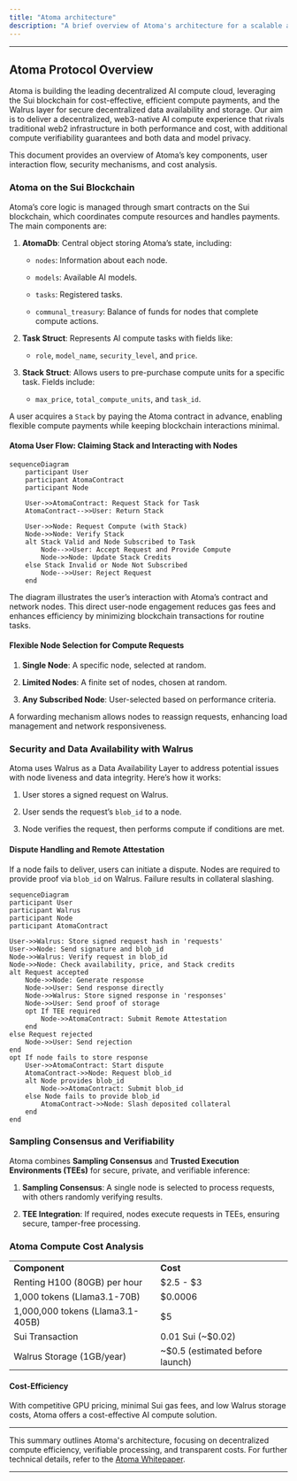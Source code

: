 ```yaml
---
title: "Atoma architecture"
description: "A brief overview of Atoma's architecture for a scalable and secure decentralized AI network"
---
```


***

## Atoma Protocol Overview

Atoma is building the leading decentralized AI compute cloud, leveraging the Sui blockchain for cost-effective, efficient compute payments, and the Walrus layer for secure decentralized data availability and storage. Our aim is to deliver a decentralized, web3-native AI compute experience that rivals traditional web2 infrastructure in both performance and cost, with additional compute verifiability guarantees and both data and model privacy.

This document provides an overview of Atoma’s key components, user interaction flow, security mechanisms, and cost analysis.

### Atoma on the Sui Blockchain

Atoma’s core logic is managed through smart contracts on the Sui blockchain, which coordinates compute resources and handles payments. The main components are:

1. **AtomaDb**: Central object storing Atoma’s state, including:

   * `nodes`: Information about each node.

   * `models`: Available AI models.

   * `tasks`: Registered tasks.

   * `communal_treasury`: Balance of funds for nodes that complete compute actions.

2. **Task Struct**: Represents AI compute tasks with fields like:

   * `role`, `model_name`, `security_level`, and `price`.

3. **Stack Struct**: Allows users to pre-purchase compute units for a specific task. Fields include:

   * `max_price`, `total_compute_units`, and `task_id`.

A user acquires a `Stack` by paying the Atoma contract in advance, enabling flexible compute payments while keeping blockchain interactions minimal.

#### Atoma User Flow: Claiming Stack and Interacting with Nodes

```mermaid
sequenceDiagram
    participant User
    participant AtomaContract
    participant Node

    User->>AtomaContract: Request Stack for Task
    AtomaContract-->>User: Return Stack

    User->>Node: Request Compute (with Stack)
    Node->>Node: Verify Stack
    alt Stack Valid and Node Subscribed to Task
        Node-->>User: Accept Request and Provide Compute
        Node->>Node: Update Stack Credits
    else Stack Invalid or Node Not Subscribed
        Node-->>User: Reject Request
    end
```

The diagram illustrates the user’s interaction with Atoma’s contract and network nodes. This direct user-node engagement reduces gas fees and enhances efficiency by minimizing blockchain transactions for routine tasks.

#### Flexible Node Selection for Compute Requests

1. **Single Node**: A specific node, selected at random.

2. **Limited Nodes**: A finite set of nodes, chosen at random.

3. **Any Subscribed Node**: User-selected based on performance criteria.

A forwarding mechanism allows nodes to reassign requests, enhancing load management and network responsiveness.

### Security and Data Availability with Walrus

Atoma uses Walrus as a Data Availability Layer to address potential issues with node liveness and data integrity. Here’s how it works:

1. User stores a signed request on Walrus.

2. User sends the request’s `blob_id` to a node.

3. Node verifies the request, then performs compute if conditions are met.

#### Dispute Handling and Remote Attestation

If a node fails to deliver, users can initiate a dispute. Nodes are required to provide proof via `blob_id` on Walrus. Failure results in collateral slashing.

```mermaid
sequenceDiagram
participant User
participant Walrus
participant Node
participant AtomaContract

User->>Walrus: Store signed request hash in 'requests'
User->>Node: Send signature and blob_id
Node->>Walrus: Verify request in blob_id
Node->>Node: Check availability, price, and Stack credits
alt Request accepted
    Node->>Node: Generate response
    Node->>User: Send response directly
    Node->>Walrus: Store signed response in 'responses'
    Node->>User: Send proof of storage
    opt If TEE required
        Node->>AtomaContract: Submit Remote Attestation
    end
else Request rejected
    Node->>User: Send rejection
end
opt If node fails to store response
    User->>AtomaContract: Start dispute
    AtomaContract->>Node: Request blob_id
    alt Node provides blob_id
        Node->>AtomaContract: Submit blob_id
    else Node fails to provide blob_id
        AtomaContract->>Node: Slash deposited collateral
    end
end
```

### Sampling Consensus and Verifiability

Atoma combines **Sampling Consensus** and **Trusted Execution Environments (TEEs)** for secure, private, and verifiable inference:

1. **Sampling Consensus**: A single node is selected to process requests, with others randomly verifying results.

2. **TEE Integration**: If required, nodes execute requests in TEEs, ensuring secure, tamper-free processing.

### Atoma Compute Cost Analysis

|                                  |                                  |
| -------------------------------- | -------------------------------- |
| **Component**                    | **Cost**                         |
| Renting H100 (80GB) per hour     | $2.5 - $3                        |
| 1,000 tokens (Llama3.1-70B)      | $0.0006                          |
| 1,000,000 tokens (Llama3.1-405B) | $5                               |
| Sui Transaction                  | 0.01 Sui (\~$0.02)               |
| Walrus Storage (1GB/year)        | \~$0.5 (estimated before launch) |

#### Cost-Efficiency

With competitive GPU pricing, minimal Sui gas fees, and low Walrus storage costs, Atoma offers a cost-effective AI compute solution.

***

This summary outlines Atoma's architecture, focusing on decentralized compute efficiency, verifiable processing, and transparent costs. For further technical details, refer to the [Atoma Whitepaper](https://github.com/atoma-network/atoma-docs/blob/main/papers/atoma_whitepaper.pdf).

***
